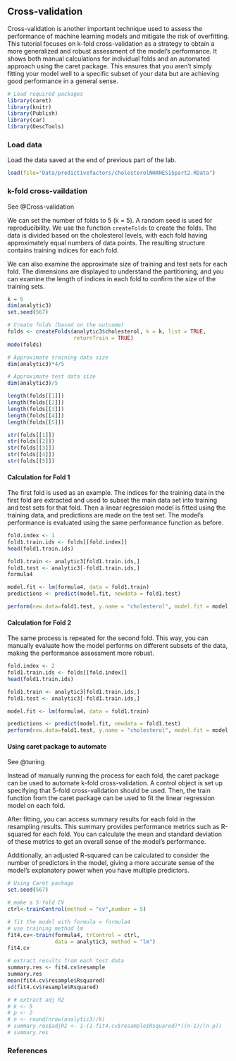 ## Cross-validation {.unnumbered}

Cross-validation is another important technique used to assess the performance of machine learning models and mitigate the risk of overfitting. This tutorial focuses on k-fold cross-validation as a strategy to obtain a more generalized and robust assessment of the model's performance. It shows both manual calculations for individual folds and an automated approach using the caret package. This ensures that you aren't simply fitting your model well to a specific subset of your data but are achieving good performance in a general sense.

```r
# Load required packages
library(caret)
library(knitr)
library(Publish)
library(car)
library(DescTools)
```

### Load data

Load the data saved at the end of previous part of the lab.

```r
load(file="Data/predictivefactors/cholesterolNHANES15part2.RData")
```

### k-fold cross-vaildation

::: column-margin
See @Cross-validation
:::

We can set the number of folds to 5 (k = 5). A random seed is used for reproducibility. We use the function `createFolds` to create the folds. The data is divided based on the cholesterol levels, with each fold having approximately equal numbers of data points. The resulting structure contains training indices for each fold.

We can also examine the approximate size of training and test sets for each fold. The dimensions are displayed to understand the partitioning, and you can examine the length of indices in each fold to confirm the size of the training sets.

```r
k = 5
dim(analytic3)
set.seed(567)

# Create folds (based on the outcome)
folds <- createFolds(analytic3$cholesterol, k = k, list = TRUE, 
                     returnTrain = TRUE)
mode(folds)

# Approximate training data size
dim(analytic3)*4/5

# Approximate test data size
dim(analytic3)/5  

length(folds[[1]])
length(folds[[2]])
length(folds[[3]])
length(folds[[4]])
length(folds[[5]])

str(folds[[1]])
str(folds[[2]])
str(folds[[3]])
str(folds[[4]])
str(folds[[5]])
```

#### Calculation for Fold 1

The first fold is used as an example. The indices for the training data in the first fold are extracted and used to subset the main data set into training and test sets for that fold. Then a linear regression model is fitted using the training data, and predictions are made on the test set. The model's performance is evaluated using the same performance function as before.

```r
fold.index <- 1
fold1.train.ids <- folds[[fold.index]]
head(fold1.train.ids)

fold1.train <- analytic3[fold1.train.ids,]
fold1.test <- analytic3[-fold1.train.ids,]
formula4

model.fit <- lm(formula4, data = fold1.train)
predictions <- predict(model.fit, newdata = fold1.test)

perform(new.data=fold1.test, y.name = "cholesterol", model.fit = model.fit)
```

#### Calculation for Fold 2

The same process is repeated for the second fold. This way, you can manually evaluate how the model performs on different subsets of the data, making the performance assessment more robust.

```r
fold.index <- 2
fold1.train.ids <- folds[[fold.index]]
head(fold1.train.ids)

fold1.train <- analytic3[fold1.train.ids,]
fold1.test <- analytic3[-fold1.train.ids,]

model.fit <- lm(formula4, data = fold1.train)

predictions <- predict(model.fit, newdata = fold1.test)
perform(new.data=fold1.test, y.name = "cholesterol", model.fit = model.fit)
```

#### Using caret package to automate

::: column-margin
See @tuning
:::

Instead of manually running the process for each fold, the caret package can be used to automate k-fold cross-validation. A control object is set up specifying that 5-fold cross-validation should be used. Then, the train function from the caret package can be used to fit the linear regression model on each fold.

After fitting, you can access summary results for each fold in the resampling results. This summary provides performance metrics such as R-squared for each fold. You can calculate the mean and standard deviation of these metrics to get an overall sense of the model's performance.

Additionally, an adjusted R-squared can be calculated to consider the number of predictors in the model, giving a more accurate sense of the model's explanatory power when you have multiple predictors.

```r
# Using Caret package
set.seed(567)

# make a 5-fold CV
ctrl<-trainControl(method = "cv",number = 5)

# fit the model with formula = formula4
# use training method lm
fit4.cv<-train(formula4, trControl = ctrl,
               data = analytic3, method = "lm")
fit4.cv

# extract results from each test data 
summary.res <- fit4.cv$resample
summary.res
mean(fit4.cv$resample$Rsquared)
sd(fit4.cv$resample$Rsquared)

# # extract adj R2
# k <- 5
# p <- 2
# n <- round(nrow(analytic3)/k)
# summary.res$adjR2 <- 1-(1-fit4.cv$resample$Rsquared)*((n-1)/(n-p))
# summary.res
```

### References
